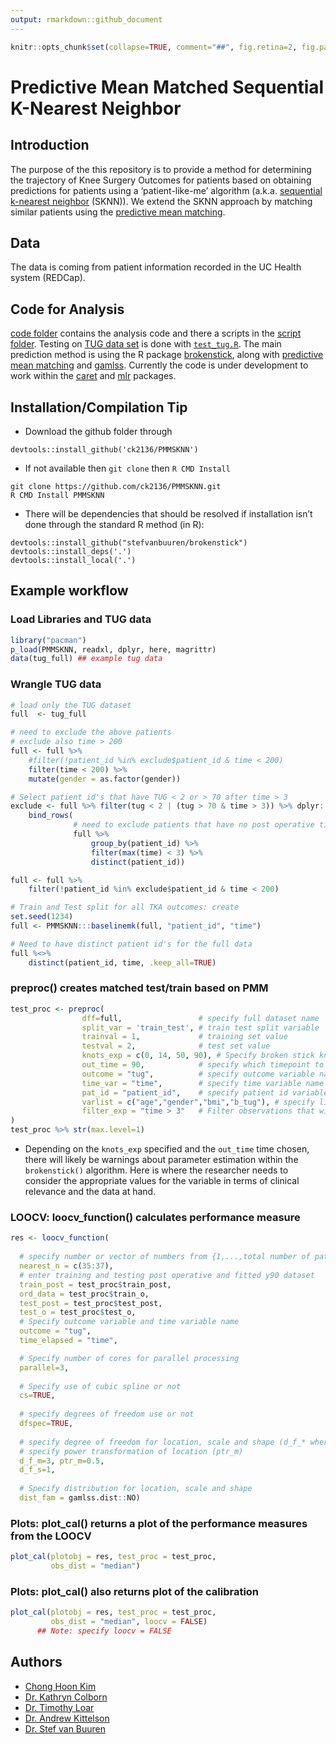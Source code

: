 ```yaml
---
output: rmarkdown::github_document
---
```


```r
knitr::opts_chunk$set(collapse=TRUE, comment="##", fig.retina=2, fig.path = "README_figs/README-")
```

# Predictive Mean Matched Sequential K-Nearest Neighbor 

## Introduction

The purpose of the this repository is to provide a method for determining the trajectory of Knee Surgery Outcomes for patients based on obtaining predictions for patients using a 'patient-like-me' algorithm (a.k.a. [sequential k-nearest neighbor](https://www.ncbi.nlm.nih.gov/pubmed/20676226) (SKNN)). We extend the SKNN approach by matching similar patients using the [predictive mean matching](https://amstat.tandfonline.com/doi/abs/10.1080/07350015.1988.10509663).

## Data

The data is coming from patient information recorded in the UC Health system (REDCap). 

## Code for Analysis

[code folder](https://github.com/ck2136/PMMSKNN/tree/master/code) contains the analysis code and there a scripts in the [script folder](https://github.com/ck2136/PMMSKNN/tree/master/scripts). Testing on [TUG data set](https://github.com/ck2136/PMMSKNN/blob/master/data/tug_full.rda) is done with [`test_tug.R`](https://github.com/ck2136/PMMSKNN/tree/master/tests/testthat). The main prediction method is using the R package [brokenstick](https://github.com/stefvanbuuren/brokenstick), along with [predictive mean matching](https://books.google.com/books?hl=en&lr=&id=rM8eSRUYYHYC&oi=fnd&pg=PA442&dq=%22predictive+mean+matching%22++rubin&ots=OM-74mXZoX&sig=H-tIcTl7xqIfbgumXuHBktBTfkQ#v=onepage&q=%22predictive%20mean%20matching%22%20%20rubin&f=false) and [gamlss](https://www.gamlss.com/). Currently the code is under development to work within the [caret](https://github.com/topepo/caret) and [mlr](https://github.com/mlr-org/mlr) packages. 

## Installation/Compilation Tip

- Download the github folder through
``` 
devtools::install_github('ck2136/PMMSKNN')
```

- If not available then `git clone` then `R CMD Install`
```
git clone https://github.com/ck2136/PMMSKNN.git
R CMD Install PMMSKNN
```

- There will be dependencies that should be resolved if installation isn't done through the standard R method (in R):
```
devtools::install_github("stefvanbuuren/brokenstick")
devtools::install_deps('.')
devtools::install_local('.')
```

## Example workflow

### Load Libraries and TUG data
```r
library("pacman")
p_load(PMMSKNN, readxl, dplyr, here, magrittr)
data(tug_full) ## example tug data

```

### Wrangle TUG data
```r
# load only the TUG dataset
full  <- tug_full

# need to exclude the above patients
# exclude also time > 200
full <- full %>%
    #filter(!patient_id %in% exclude$patient_id & time < 200)
    filter(time < 200) %>%
    mutate(gender = as.factor(gender))

# Select patient id's that have TUG < 2 or > 70 after time > 3 
exclude <- full %>% filter(tug < 2 | (tug > 70 & time > 3)) %>% dplyr::select(patient_id) %>%
    bind_rows(
              # need to exclude patients that have no post operative time beyond 2 from the train pre and possibly test pre because if people don't have post operative time in test it doesn't make sense
              full %>%
                  group_by(patient_id) %>%
                  filter(max(time) < 3) %>%
                  distinct(patient_id))

full <- full %>%
    filter(!patient_id %in% exclude$patient_id & time < 200)

# Train and Test split for all TKA outcomes: create 
set.seed(1234)
full <- PMMSKNN:::baselinemk(full, "patient_id", "time")

# Need to have distinct patient id's for the full data
full %<>%
    distinct(patient_id, time, .keep_all=TRUE)
```

### preproc() creates matched test/train based on PMM
```r
test_proc <- preproc(
                dff=full,                 # specify full dataset name
                split_var = 'train_test', # train test split variable
                trainval = 1,             # training set value
                testval = 2,              # test set value
                knots_exp = c(0, 14, 50, 90), # Specify broken stick knots
                out_time = 90,            # specify which timepoint to use 
                outcome = "tug",          # specify outcome variable name
                time_var = "time",        # specify time variable name
                pat_id = "patient_id",    # specify patient id variable name
                varlist = c("age","gender","bmi","b_tug"), # specify list of covariates for pmm
                filter_exp = "time > 3"   # Filter observations that will be included
)
test_proc %>% str(max.level=1)
```

- Depending on the `knots_exp` specified and the `out_time` time chosen, there will likely be warnings about parameter estimation within the `brokenstick()` algorithm. Here is where the researcher needs to consider the appropriate values for the variable in terms of clinical relevance and the data at hand.

### LOOCV: loocv_function() calculates performance measure 
```r
res <- loocv_function(
  
  # specify number or vector of numbers from {1,...,total number of patients in training data} 
  nearest_n = c(35:37),
  # enter training and testing post operative and fitted y90 dataset
  train_post = test_proc$train_post,
  ord_data = test_proc$train_o,
  test_post = test_proc$test_post,
  test_o = test_proc$test_o,
  # Specify outcome variable and time variable name
  outcome = "tug",
  time_elapsed = "time",

  # Specify number of cores for parallel processing
  parallel=3,
  
  # Specify use of cubic spline or not
  cs=TRUE,
  
  # specify degrees of freedom use or not
  dfspec=TRUE,
  
  # specify degree of freedom for location, scale and shape (d_f_* where * = {m, s} for location and scale default for shape is 1.
  # specify power transformation of location (ptr_m)
  d_f_m=3, ptr_m=0.5,
  d_f_s=1,
  
  # Specify distribution for location, scale and shape 
  dist_fam = gamlss.dist::NO)
```


### Plots: plot_cal() returns a plot of the performance measures from the LOOCV 


```r
plot_cal(plotobj = res, test_proc = test_proc, 
         obs_dist = "median")
```

### Plots: plot_cal() also returns plot of the calibration 

```r
plot_cal(plotobj = res, test_proc = test_proc,
         obs_dist = "median", loocv = FALSE)  
      ## Note: specify loocv = FALSE 
```


## Authors

* [Chong Hoon Kim](mailto:chong.kim@ucdenver.edu)
* [Dr. Kathryn Colborn](mailto:KATHRYN.COLBORN@UCDENVER.EDU)
* [Dr. Timothy Loar](mailto:TIMOTHY.LOAR@UCDENVER.EDU)
* [Dr. Andrew Kittelson](mailto:andrew.kittelson@ucdenver.edu)
* [Dr. Stef van Buuren](mailto:S.vanBuuren@uu.nl)
